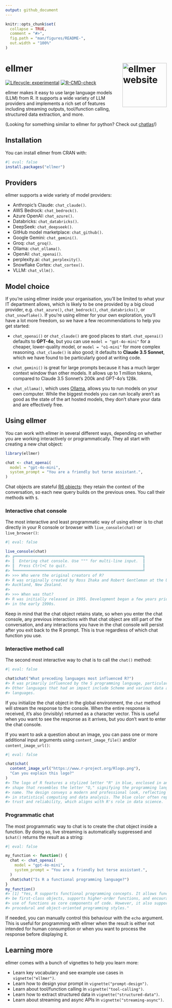 ```yaml
---
output: github_document
---
```


<!-- README.md is generated from README.Rmd. Please edit that file -->

```r
knitr::opts_chunk$set(
  collapse = TRUE,
  comment = "#>",
  fig.path = "man/figures/README-",
  out.width = "100%"
)
```

# ellmer <a href="https://ellmer.tidyverse.org"><img src="man/figures/logo.png" align="right" height="138" alt="ellmer website" /></a>

<!-- badges: start -->
[![Lifecycle: experimental](https://img.shields.io/badge/lifecycle-experimental-orange.svg)](https://lifecycle.r-lib.org/articles/stages.html#experimental)
[![R-CMD-check](https://github.com/tidyverse/ellmer/actions/workflows/R-CMD-check.yaml/badge.svg)](https://github.com/tidyverse/ellmer/actions/workflows/R-CMD-check.yaml)
<!-- badges: end -->

ellmer makes it easy to use large language models (LLM) from R. It supports a wide variety of LLM providers and implements a rich set of features including streaming outputs, tool/function calling, structured data extraction, and more.

(Looking for something similar to ellmer for python? Check out [chatlas](https://github.com/posit-dev/chatlas)!)

## Installation

You can install ellmer from CRAN with:

```r
#| eval: false
install.packages("ellmer")
```

## Providers

ellmer supports a wide variety of model providers:

* Anthropic's Claude: `chat_claude()`.
* AWS Bedrock: `chat_bedrock()`.
* Azure OpenAI: `chat_azure()`.
* Databricks: `chat_databricks()`.
* DeepSeek: `chat_deepseek()`.
* GitHub model marketplace: `chat_github()`.
* Google Gemini: `chat_gemini()`.
* Groq: `chat_groq()`.
* Ollama: `chat_ollama()`.
* OpenAI: `chat_openai()`.
* perplexity.ai: `chat_perplexity()`.
* Snowflake Cortex: `chat_cortex()`.
* VLLM: `chat_vllm()`.

## Model choice

If you're using ellmer inside your organisation, you'll be limited to what your IT department allows, which is likely to be one provided by a big cloud provider, e.g. `chat_azure()`, `chat_bedrock()`, `chat_databricks()`, or `chat_snowflake()`. If you're using ellmer for your own exploration, you'll have a lot more freedom, so we have a few recommendations to help you get started:

- `chat_openai()` or `chat_claude()` are good places to start. `chat_openai()` defaults to **GPT-4o**, but you can use `model = "gpt-4o-mini"` for a cheaper, lower-quality model, or `model = "o1-mini"` for more complex reasoning. `chat_claude()` is also good; it defaults to **Claude 3.5 Sonnet**, which we have found to be particularly good at writing code.

- `chat_gemini()` is great for large prompts because it has a much larger context window than other models. It allows up to 1 million tokens, compared to Claude 3.5 Sonnet's 200k and GPT-4o's 128k.

- `chat_ollama()`, which uses [Ollama](https://ollama.com), allows you to run models on your own computer. While the biggest models you can run locally aren't as good as the state of the art hosted models, they don't share your data and are effectively free.

## Using ellmer

You can work with ellmer in several different ways, depending on whether you are working interactively or programmatically. They all start with creating a new chat object:

```r
library(ellmer)

chat <- chat_openai(
  model = "gpt-4o-mini",
  system_prompt = "You are a friendly but terse assistant.",
)
```

Chat objects are stateful [R6 objects](https://r6.r-lib.org): they retain the context of the conversation, so each new query builds on the previous ones. You call their methods with `$`.

### Interactive chat console

The most interactive and least programmatic way of using ellmer is to chat directly in your R console or browser with `live_console(chat)` or `live_browser()`:

```r
#| eval: false

live_console(chat)
#> ╔════════════════════════════════════════════════════════╗
#> ║  Entering chat console. Use """ for multi-line input.  ║
#> ║  Press Ctrl+C to quit.                                 ║
#> ╚════════════════════════════════════════════════════════╝
#> >>> Who were the original creators of R?
#> R was originally created by Ross Ihaka and Robert Gentleman at the University of
#> Auckland, New Zealand.
#>
#> >>> When was that?
#> R was initially released in 1995. Development began a few years prior to that,
#> in the early 1990s.
```

Keep in mind that the chat object retains state, so when you enter the chat console, any previous interactions with that chat object are still part of the conversation, and any interactions you have in the chat console will persist after you exit back to the R prompt. This is true regardless of which chat function you use.

### Interactive method call

The second most interactive way to chat is to call the `chat()` method:

```r
#| eval: false

chat$chat("What preceding languages most influenced R?")
#> R was primarily influenced by the S programming language, particularly S-PLUS.
#> Other languages that had an impact include Scheme and various data analysis
#> languages.
```

If you initialize the chat object in the global environment, the `chat` method will stream the response to the console. When the entire response is received, it's also (invisibly) returned as a character vector. This is useful when you want to see the response as it arrives, but you don't want to enter the chat console.

If you want to ask a question about an image, you can pass one or more additional input arguments using `content_image_file()` and/or `content_image_url()`:

```r
#| eval: false

chat$chat(
  content_image_url("https://www.r-project.org/Rlogo.png"),
  "Can you explain this logo?"
)
#> The logo of R features a stylized letter "R" in blue, enclosed in an oval
#> shape that resembles the letter "O," signifying the programming language's
#> name. The design conveys a modern and professional look, reflecting its use
#> in statistical computing and data analysis. The blue color often represents
#> trust and reliability, which aligns with R's role in data science.
```

### Programmatic chat

The most programmatic way to chat is to create the chat object inside a function. By doing so, live streaming is automatically suppressed and `$chat()` returns the result as a string:

```r
#| eval: false

my_function <- function() {
  chat <- chat_openai(
    model = "gpt-4o-mini",
    system_prompt = "You are a friendly but terse assistant.",
  )
  chat$chat("Is R a functional programming language?")
}
my_function()
#> [1] "Yes, R supports functional programming concepts. It allows functions to
#> be first-class objects, supports higher-order functions, and encourages the
#> use of functions as core components of code. However, it also supports
#> procedural and object-oriented programming styles."
```

If needed, you can manually control this behaviour with the `echo` argument. This is useful for programming with ellmer when the result is either not intended for human consumption or when you want to process the response before displaying it.

## Learning more

ellmer comes with a bunch of vignettes to help you learn more:

* Learn key vocabulary and see example use cases in `vignette("ellmer")`.
* Learn how to design your prompt in `vignette("prompt-design")`.
* Learn about tool/function calling in `vignette("tool-calling")`.
* Learn how to extract structured data in `vignette("structured-data")`.
* Learn about streaming and async APIs in `vignette("streaming-async")`.
